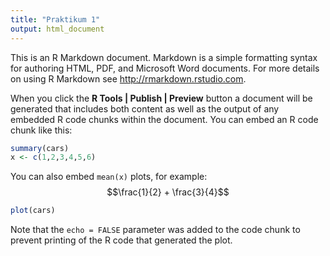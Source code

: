 ```yaml
---
title: "Praktikum 1"
output: html_document
---
```


This is an R Markdown document. Markdown is a simple formatting syntax for authoring HTML, PDF, and Microsoft Word documents. For more details on using R Markdown see <http://rmarkdown.rstudio.com>.

When you click the **R Tools | Publish | Preview** button a document will be generated that includes both content as well as the output of any embedded R code chunks within the document. You can embed an R code chunk like this:

```r
summary(cars)
x <- c(1,2,3,4,5,6)
```

You can also embed `mean(x)` plots, for example:
$$\frac{1}{2} + \frac{3}{4}$$

```r
plot(cars)
```

Note that the `echo = FALSE` parameter was added to the code chunk to prevent printing of the R code that generated the plot.


```

```